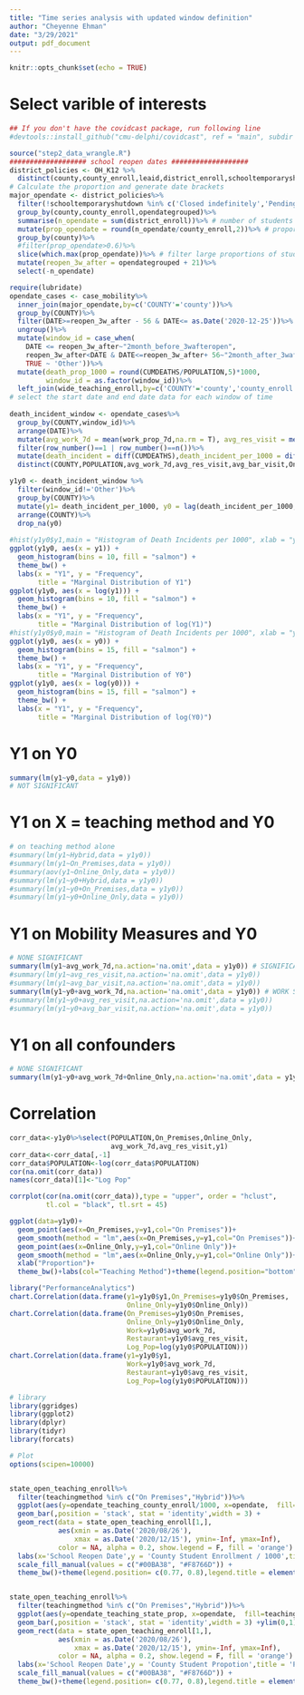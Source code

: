 ```yaml
---
title: "Time series analysis with updated window definition"
author: "Cheyenne Ehman"
date: "3/29/2021"
output: pdf_document
---
```


```r
knitr::opts_chunk$set(echo = TRUE)
```


# Select varible of interests

```r
## If you don't have the covidcast package, run following line
#devtools::install_github("cmu-delphi/covidcast", ref = "main", subdir = "R-packages/covidcast",dependencies = T)
```



```r
source("step2_data_wrangle.R")
################### school reopen dates ################### 
district_policies <- OH_K12 %>%
  distinct(county,county_enroll,leaid,district_enroll,schooltemporaryshutdown,opendategrouped,teachingmethod)
# Calculate the proportion and generate date brackets
major_opendate <- district_policies%>%
  filter(!schooltemporaryshutdown %in% c('Closed indefinitely','Pending','Unknown'))%>%
  group_by(county,county_enroll,opendategrouped)%>%
  summarise(n_opendate = sum(district_enroll))%>% # number of students under certain date for each county
  mutate(prop_opendate = round(n_opendate/county_enroll,2))%>% # proportion
  group_by(county)%>%
  #filter(prop_opendate>0.6)%>% 
  slice(which.max(prop_opendate))%>% # filter large proportions of students with same reopen dates #can be replaced with # slice(which.max(prop_opendate))#
  mutate(reopen_3w_after = opendategrouped + 21)%>%
  select(-n_opendate)
```


```r
require(lubridate)
opendate_cases <- case_mobility%>%
  inner_join(major_opendate,by=c('COUNTY'='county'))%>%
  group_by(COUNTY)%>%
  filter(DATE>=reopen_3w_after - 56 & DATE<= as.Date('2020-12-25'))%>%
  ungroup()%>%
  mutate(window_id = case_when(
    DATE <= reopen_3w_after~"2month_before_3wafteropen",
    reopen_3w_after<DATE & DATE<=reopen_3w_after+ 56~"2month_after_3wafteropen",
    TRUE ~ 'Other'))%>%
  mutate(death_prop_1000 = round(CUMDEATHS/POPULATION,5)*1000,
         window_id = as.factor(window_id))%>%
  left_join(wide_teaching_enroll,by=c('COUNTY'='county','county_enroll'))
# select the start date and end date data for each window of time
  
death_incident_window <- opendate_cases%>%
  group_by(COUNTY,window_id)%>%
  arrange(DATE)%>%
  mutate(avg_work_7d = mean(work_prop_7d,na.rm = T), avg_res_visit = mean(res_visit_prop,na.rm = T),avg_bar_visit = mean(bar_visit_prop,na.rm = T) )%>%
  filter(row_number()==1 | row_number()==n())%>%
  mutate(death_incident = diff(CUMDEATHS),death_incident_per_1000 = diff(CUMDEATHS)*1000/POPULATION)%>%
  distinct(COUNTY,POPULATION,avg_work_7d,avg_res_visit,avg_bar_visit,Online_Only,On_Premises,Hybrid,death_incident,death_incident_per_1000,window_id)
```


```r
y1y0 <- death_incident_window %>%
  filter(window_id!='Other')%>%
  group_by(COUNTY)%>%
  mutate(y1= death_incident_per_1000, y0 = lag(death_incident_per_1000,n=1))%>%
  arrange(COUNTY)%>%
  drop_na(y0) 
 
#hist(y1y0$y1,main = "Histogram of Death Incidents per 1000", xlab = "y1")
ggplot(y1y0, aes(x = y1)) + 
  geom_histogram(bins = 10, fill = "salmon") + 
  theme_bw() + 
  labs(x = "Y1", y = "Frequency",
       title = "Marginal Distribution of Y1")
ggplot(y1y0, aes(x = log(y1))) + 
  geom_histogram(bins = 10, fill = "salmon") + 
  theme_bw() + 
  labs(x = "Y1", y = "Frequency",
       title = "Marginal Distribution of log(Y1)")
#hist(y1y0$y0,main = "Histogram of Death Incidents per 1000", xlab = "y0")
ggplot(y1y0, aes(x = y0)) + 
  geom_histogram(bins = 15, fill = "salmon") + 
  theme_bw() + 
  labs(x = "Y1", y = "Frequency",
       title = "Marginal Distribution of Y0")
ggplot(y1y0, aes(x = log(y0))) + 
  geom_histogram(bins = 15, fill = "salmon") + 
  theme_bw() + 
  labs(x = "Y1", y = "Frequency",
       title = "Marginal Distribution of log(Y0)")
```

# Y1 on Y0

```r
summary(lm(y1~y0,data = y1y0))
# NOT SIGNIFICANT
```

# Y1 on X = teaching method and Y0

```r
# on teaching method alone
#summary(lm(y1~Hybrid,data = y1y0))
#summary(lm(y1~On_Premises,data = y1y0))
#summary(aov(y1~Online_Only,data = y1y0))
#summary(lm(y1~y0+Hybrid,data = y1y0))
#summary(lm(y1~y0+On_Premises,data = y1y0))
#summary(lm(y1~y0+Online_Only,data = y1y0))
```


# Y1 on Mobility Measures and Y0

```r
# NONE SIGNIFICANT
summary(lm(y1~avg_work_7d,na.action='na.omit',data = y1y0)) # SIGNIFICANT
#summary(lm(y1~avg_res_visit,na.action='na.omit',data = y1y0))
#summary(lm(y1~avg_bar_visit,na.action='na.omit',data = y1y0))
summary(lm(y1~y0+avg_work_7d,na.action='na.omit',data = y1y0)) # WORK SIGNIFICANT
#summary(lm(y1~y0+avg_res_visit,na.action='na.omit',data = y1y0))
#summary(lm(y1~y0+avg_bar_visit,na.action='na.omit',data = y1y0))
```

# Y1 on all confounders

```r
# NONE SIGNIFICANT
summary(lm(y1~y0+avg_work_7d+Online_Only,na.action='na.omit',data = y1y0))
```

# Correlation

```r
corr_data<-y1y0%>%select(POPULATION,On_Premises,Online_Only,
                         avg_work_7d,avg_res_visit,y1)
corr_data<-corr_data[,-1]
corr_data$POPULATION<-log(corr_data$POPULATION)
cor(na.omit(corr_data))
names(corr_data)[1]<-"Log Pop"

corrplot(cor(na.omit(corr_data)),type = "upper", order = "hclust", 
         tl.col = "black", tl.srt = 45)

```
```r
ggplot(data=y1y0)+
  geom_point(aes(x=On_Premises,y=y1,col="On Premises"))+
  geom_smooth(method = "lm",aes(x=On_Premises,y=y1,col="On Premises"))+
  geom_point(aes(x=Online_Only,y=y1,col="Online Only"))+
  geom_smooth(method = "lm",aes(x=Online_Only,y=y1,col="Online Only"))+
  xlab("Proportion")+
  theme_bw()+labs(col="Teaching Method")+theme(legend.position="bottom")
```

```r
library("PerformanceAnalytics")
chart.Correlation(data.frame(y1=y1y0$y1,On_Premises=y1y0$On_Premises,
                             Online_Only=y1y0$Online_Only))
chart.Correlation(data.frame(On_Premises=y1y0$On_Premises,
                             Online_Only=y1y0$Online_Only,
                             Work=y1y0$avg_work_7d,
                             Restaurant=y1y0$avg_res_visit,
                             Log_Pop=log(y1y0$POPULATION)))
chart.Correlation(data.frame(y1=y1y0$y1,
                             Work=y1y0$avg_work_7d,
                             Restaurant=y1y0$avg_res_visit,
                             Log_Pop=log(y1y0$POPULATION)))
```

```r
# library
library(ggridges)
library(ggplot2)
library(dplyr)
library(tidyr)
library(forcats)
```

```r
# Plot
options(scipen=10000)


state_open_teaching_enroll%>%
  filter(teachingmethod %in% c("On Premises","Hybrid"))%>%
  ggplot(aes(y=opendate_teaching_county_enroll/1000, x=opendate,  fill=teachingmethod)) +
  geom_bar(,position = 'stack', stat = 'identity',width = 3) +
  geom_rect(data = state_open_teaching_enroll[1,],
            aes(xmin = as.Date('2020/08/26'), 
                xmax = as.Date('2020/12/15'), ymin=-Inf, ymax=Inf), 
            color = NA, alpha = 0.2, show.legend = F, fill = 'orange') +
  labs(x='School Reopen Date',y = 'County Student Enrollment / 1000',title = 'Number of Student Enrollment on Different School Reopen Dates \n(On Premises & Hybrid)',col="",fill="Majority Teaching Method")+ xlim(as.Date('2020/08/01'),as.Date('2021/01/01'))+
  scale_fill_manual(values = c("#00BA38", "#F8766D")) +
  theme_bw()+theme(legend.position= c(0.77, 0.8),legend.title = element_text(size=13),legend.text = element_text(size=13),axis.title = element_text(size=15),axis.text = element_text(size=15),legend.background = element_rect(fill = alpha("orange",0.0)),legend.key.size = unit(1.4,"lines"),title = element_text(size=12.9))


state_open_teaching_enroll%>%
  filter(teachingmethod %in% c("On Premises","Hybrid"))%>%
  ggplot(aes(y=opendate_teaching_state_prop, x=opendate,  fill=teachingmethod)) +
  geom_bar(,position = 'stack', stat = 'identity',width = 3) +ylim(0,1)+
  geom_rect(data = state_open_teaching_enroll[1,],
            aes(xmin = as.Date('2020/08/26'), 
                xmax = as.Date('2020/12/15'), ymin=-Inf, ymax=Inf), 
            color = NA, alpha = 0.2, show.legend = F, fill = 'orange') +
  labs(x='School Reopen Date',y = 'County Student Propotion',title = 'Percentage of Student on Different School Reopen Dates \n(On Premises & Hybrid)',col="",fill="Majority Teaching Method")+ xlim(as.Date('2020/08/01'),as.Date('2021/01/01'))+
  scale_fill_manual(values = c("#00BA38", "#F8766D")) +
  theme_bw()+theme(legend.position= c(0.77, 0.8),legend.title = element_text(size=13),legend.text = element_text(size=13),axis.title = element_text(size=15),axis.text = element_text(size=15),legend.background = element_rect(fill = alpha("orange",0.0)),legend.key.size = unit(1.4,"lines"),title = element_text(size=12.9))

```



